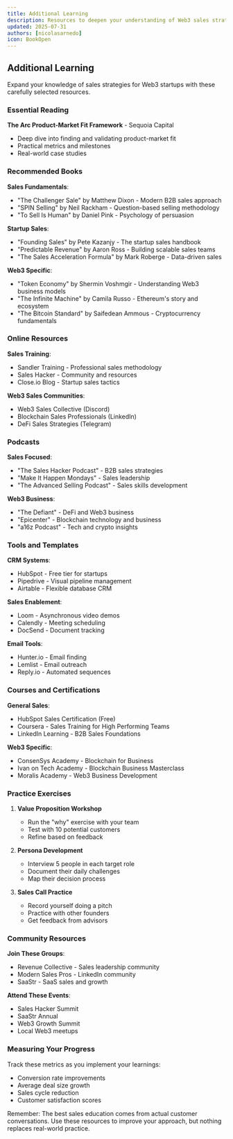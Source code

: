```yaml
---
title: Additional Learning
description: Resources to deepen your understanding of Web3 sales strategies
updated: 2025-07-31
authors: [nicolasarnedo]
icon: BookOpen
---
```


## Additional Learning

Expand your knowledge of sales strategies for Web3 startups with these carefully selected resources.

### Essential Reading

**The Arc Product-Market Fit Framework** - Sequoia Capital
- Deep dive into finding and validating product-market fit
- Practical metrics and milestones
- Real-world case studies

### Recommended Books

**Sales Fundamentals**:
- "The Challenger Sale" by Matthew Dixon - Modern B2B sales approach
- "SPIN Selling" by Neil Rackham - Question-based selling methodology
- "To Sell Is Human" by Daniel Pink - Psychology of persuasion

**Startup Sales**:
- "Founding Sales" by Pete Kazanjy - The startup sales handbook
- "Predictable Revenue" by Aaron Ross - Building scalable sales teams
- "The Sales Acceleration Formula" by Mark Roberge - Data-driven sales

**Web3 Specific**:
- "Token Economy" by Shermin Voshmgir - Understanding Web3 business models
- "The Infinite Machine" by Camila Russo - Ethereum's story and ecosystem
- "The Bitcoin Standard" by Saifedean Ammous - Cryptocurrency fundamentals

### Online Resources

**Sales Training**:
- Sandler Training - Professional sales methodology
- Sales Hacker - Community and resources
- Close.io Blog - Startup sales tactics

**Web3 Sales Communities**:
- Web3 Sales Collective (Discord)
- Blockchain Sales Professionals (LinkedIn)
- DeFi Sales Strategies (Telegram)

### Podcasts

**Sales Focused**:
- "The Sales Hacker Podcast" - B2B sales strategies
- "Make It Happen Mondays" - Sales leadership
- "The Advanced Selling Podcast" - Sales skills development

**Web3 Business**:
- "The Defiant" - DeFi and Web3 business
- "Epicenter" - Blockchain technology and business
- "a16z Podcast" - Tech and crypto insights

### Tools and Templates

**CRM Systems**:
- HubSpot - Free tier for startups
- Pipedrive - Visual pipeline management
- Airtable - Flexible database CRM

**Sales Enablement**:
- Loom - Asynchronous video demos
- Calendly - Meeting scheduling
- DocSend - Document tracking

**Email Tools**:
- Hunter.io - Email finding
- Lemlist - Email outreach
- Reply.io - Automated sequences

### Courses and Certifications

**General Sales**:
- HubSpot Sales Certification (Free)
- Coursera - Sales Training for High Performing Teams
- LinkedIn Learning - B2B Sales Foundations

**Web3 Specific**:
- ConsenSys Academy - Blockchain for Business
- Ivan on Tech Academy - Blockchain Business Masterclass
- Moralis Academy - Web3 Business Development

### Practice Exercises

1. **Value Proposition Workshop**
   - Run the "why" exercise with your team
   - Test with 10 potential customers
   - Refine based on feedback

2. **Persona Development**
   - Interview 5 people in each target role
   - Document their daily challenges
   - Map their decision process

3. **Sales Call Practice**
   - Record yourself doing a pitch
   - Practice with other founders
   - Get feedback from advisors

### Community Resources

**Join These Groups**:
- Revenue Collective - Sales leadership community
- Modern Sales Pros - LinkedIn community
- SaaStr - SaaS sales and growth

**Attend These Events**:
- Sales Hacker Summit
- SaaStr Annual
- Web3 Growth Summit
- Local Web3 meetups

### Measuring Your Progress

Track these metrics as you implement your learnings:
- Conversion rate improvements
- Average deal size growth
- Sales cycle reduction
- Customer satisfaction scores

Remember: The best sales education comes from actual customer conversations. Use these resources to improve your approach, but nothing replaces real-world practice.
